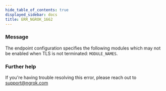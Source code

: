 ```yaml
---
hide_table_of_contents: true
displayed_sidebar: docs
title: ERR_NGROK_1662
---
```


### Message

The endpoint configuration specifies the following modules which may not be enabled when TLS is not terminated: `MODULE_NAMES`.

### Further help

If you're having trouble resolving this error, please reach out to [support@ngrok.com](mailto:support@ngrok.com?subject=Help%20with%20ERR_NGROK_1662)
